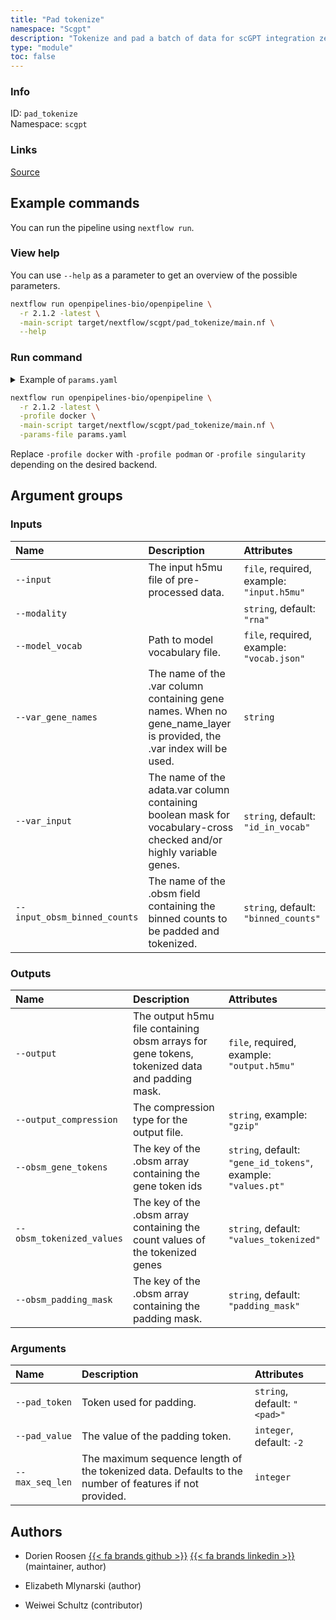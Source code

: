 ```yaml
---
title: "Pad tokenize"
namespace: "Scgpt"
description: "Tokenize and pad a batch of data for scGPT integration zero-shot inference or fine-tuning"
type: "module"
toc: false
---
```


::: {.column-margin}

### Info

ID: `pad_tokenize`  
Namespace: `scgpt`

### Links
[Source](https://github.com/openpipelines-bio/openpipeline/blob/2.1.2/src/scgpt/pad_tokenize/config.vsh.yaml){.btn-action .btn-sm .btn-info .btn role="button"}

:::



## Example commands

You can run the pipeline using `nextflow run`.

### View help

You can use `--help` as a parameter to get an overview of the possible parameters.

```bash
nextflow run openpipelines-bio/openpipeline \
  -r 2.1.2 -latest \
  -main-script target/nextflow/scgpt/pad_tokenize/main.nf \
  --help
```

### Run command

<details>
<summary>Example of `params.yaml`</summary>
```yaml
# Inputs
input: # please fill in - example: "input.h5mu"
modality: "rna"
model_vocab: # please fill in - example: "vocab.json"
# var_gene_names: "foo"
var_input: "id_in_vocab"
input_obsm_binned_counts: "binned_counts"

# Outputs
# output: "$id.$key.output.h5mu"
# output_compression: "gzip"
obsm_gene_tokens: "gene_id_tokens"
obsm_tokenized_values: "values_tokenized"
obsm_padding_mask: "padding_mask"

# Arguments
pad_token: "<pad>"
pad_value: -2
# max_seq_len: 123

# Nextflow input-output arguments
publish_dir: # please fill in - example: "output/"
# param_list: "my_params.yaml"
```
</details>

```bash
nextflow run openpipelines-bio/openpipeline \
  -r 2.1.2 -latest \
  -profile docker \
  -main-script target/nextflow/scgpt/pad_tokenize/main.nf \
  -params-file params.yaml
```

:::{.callout-note}
Replace `-profile docker` with `-profile podman` or `-profile singularity` depending on the desired backend.
:::

## Argument groups

### Inputs

|Name                         |Description                                                                                                          |Attributes                                |
|:----------|:--------------------------------------------------|:--------------------|
|`--input`                    |The input h5mu file of pre-processed data.                                                                           |`file`, required, example: `"input.h5mu"` |
|`--modality`                 |                                                                                                                     |`string`, default: `"rna"`                |
|`--model_vocab`              |Path to model vocabulary file.                                                                                       |`file`, required, example: `"vocab.json"` |
|`--var_gene_names`           |The name of the .var column containing gene names. When no gene_name_layer is provided, the .var index will be used. |`string`                                  |
|`--var_input`                |The name of the adata.var column containing boolean mask for vocabulary-cross checked and/or highly variable genes.  |`string`, default: `"id_in_vocab"`        |
|`--input_obsm_binned_counts` |The name of the .obsm field containing the binned counts to be padded and tokenized.                                 |`string`, default: `"binned_counts"`      |


### Outputs

|Name                      |Description                                                                                   |Attributes                                                    |
|:----------|:--------------------------------------------------|:--------------------|
|`--output`                |The output h5mu file containing obsm arrays for gene tokens, tokenized data and padding mask. |`file`, required, example: `"output.h5mu"`                    |
|`--output_compression`    |The compression type for the output file.                                                     |`string`, example: `"gzip"`                                   |
|`--obsm_gene_tokens`      |The key of the .obsm array containing the gene token ids                                      |`string`, default: `"gene_id_tokens"`, example: `"values.pt"` |
|`--obsm_tokenized_values` |The key of the .obsm array containing the count values of the tokenized genes                 |`string`, default: `"values_tokenized"`                       |
|`--obsm_padding_mask`     |The key of the .obsm array containing the padding mask.                                       |`string`, default: `"padding_mask"`                           |


### Arguments

|Name            |Description                                                                                            |Attributes                   |
|:----------|:--------------------------------------------------|:--------------------|
|`--pad_token`   |Token used for padding.                                                                                |`string`, default: `"<pad>"` |
|`--pad_value`   |The value of the padding token.                                                                        |`integer`, default: `-2`     |
|`--max_seq_len` |The maximum sequence length of the tokenized data. Defaults to the number of features if not provided. |`integer`                    |

## Authors


  * Dorien Roosen [{{< fa brands github >}}](https://github.com/dorien-er) [{{< fa brands linkedin >}}](https://linkedin.com/in/dorien-roosen) (maintainer, author)

  * Elizabeth Mlynarski (author)

  * Weiwei Schultz (contributor)

